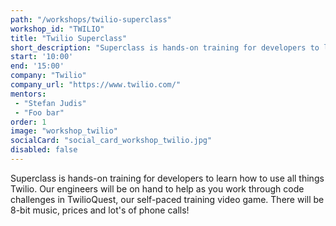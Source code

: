 ```yaml
---
path: "/workshops/twilio-superclass"
workshop_id: "TWILIO"
title: "Twilio Superclass"
short_description: "Superclass is hands-on training for developers to learn how to use all things Twilio. Our engineers will be on hand to help as you work through code challenges in TwilioQuest, our self-paced training video game. There will be 8-bit music, prices and lot's of phone calls!"
start: '10:00'
end: '15:00'
company: "Twilio"
company_url: "https://www.twilio.com/"
mentors:
 - "Stefan Judis"
 - "Foo bar"
order: 1
image: "workshop_twilio"
socialCard: "social_card_workshop_twilio.jpg"
disabled: false
---
```


Superclass is hands-on training for developers to learn how to use all things Twilio. Our engineers will be on hand
to help as you work through code challenges in TwilioQuest, our self-paced training video game. There will be 8-bit music,
prices and lot's of phone calls!